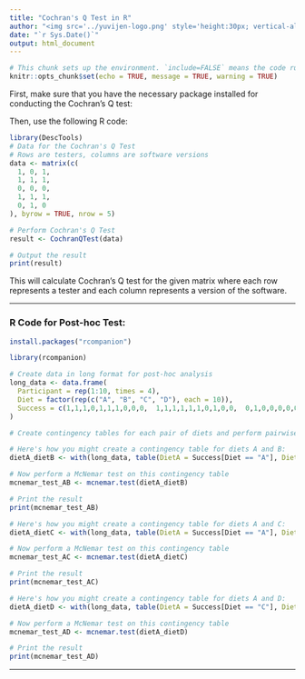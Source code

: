 ```yaml
---
title: "Cochran's Q Test in R"
author: "<img src='../yuvijen-logo.png' style='height:30px; vertical-align:middle; margin-right:8px;'>"
date: "`r Sys.Date()`"
output: html_document
---
```


```r
# This chunk sets up the environment. `include=FALSE` means the code runs but isn't shown in the output.
knitr::opts_chunk$set(echo = TRUE, message = TRUE, warning = TRUE)
```


First, make sure that you have the necessary package installed for conducting the Cochran’s Q test:

Then, use the following R code:

```r
library(DescTools)
# Data for the Cochran's Q Test
# Rows are testers, columns are software versions
data <- matrix(c(
  1, 0, 1,
  1, 1, 1,
  0, 0, 0,
  1, 1, 1,
  0, 1, 0
), byrow = TRUE, nrow = 5)

# Perform Cochran's Q Test
result <- CochranQTest(data)

# Output the result
print(result)


```

This will calculate Cochran's Q test for the given matrix where each row represents a tester and each column represents a version of the software.



---

### R Code for Post-hoc Test:

```r
install.packages("rcompanion")
```


```r

library(rcompanion)

# Create data in long format for post-hoc analysis
long_data <- data.frame(
  Participant = rep(1:10, times = 4),
  Diet = factor(rep(c("A", "B", "C", "D"), each = 10)),
  Success = c(1,1,1,0,1,1,1,0,0,0,  1,1,1,1,1,1,0,1,0,0,  0,1,0,0,0,0,0,1,0,1,  1,0,1,0,1,0,1,0,1,1)
)

# Create contingency tables for each pair of diets and perform pairwise comparisons

# Here's how you might create a contingency table for diets A and B:
dietA_dietB <- with(long_data, table(DietA = Success[Diet == "A"], DietB = Success[Diet == "B"]))

# Now perform a McNemar test on this contingency table
mcnemar_test_AB <- mcnemar.test(dietA_dietB)

# Print the result
print(mcnemar_test_AB)

# Here's how you might create a contingency table for diets A and C:
dietA_dietC <- with(long_data, table(DietA = Success[Diet == "A"], DietC = Success[Diet == "C"]))

# Now perform a McNemar test on this contingency table
mcnemar_test_AC <- mcnemar.test(dietA_dietC)

# Print the result
print(mcnemar_test_AC)

# Here's how you might create a contingency table for diets A and D:
dietA_dietD <- with(long_data, table(DietA = Success[Diet == "C"], DietD = Success[Diet == "D"]))

# Now perform a McNemar test on this contingency table
mcnemar_test_AD <- mcnemar.test(dietA_dietD)

# Print the result
print(mcnemar_test_AD)

```

---
